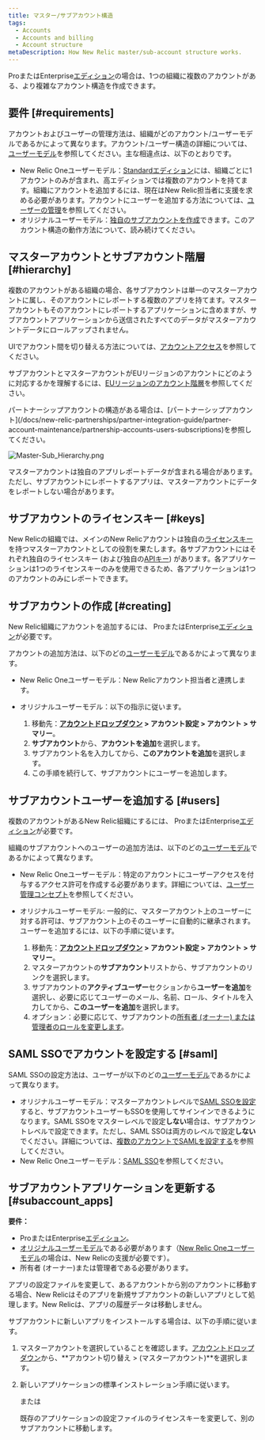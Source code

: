 ```yaml
---
title: マスター/サブアカウント構造
tags:
  - Accounts
  - Accounts and billing
  - Account structure
metaDescription: How New Relic master/sub-account structure works.
---
```


ProまたはEnterprise[エディション](https://newrelic.com/pricing)の場合は、1つの組織に複数のアカウントがある、より複雑なアカウント構造を作成できます。

## 要件 [#requirements]

アカウントおよびユーザーの管理方法は、組織がどのアカウント/ユーザーモデルであるかによって異なります。アカウント/ユーザー構造の詳細については、[ユーザーモデル](/docs/accounts/original-accounts-billing/original-product-based-pricing/overview-changes-pricing-user-model/#user-models)を参照してください。主な相違点は、以下のとおりです。

* New Relic Oneユーザーモデル：[Standardエディション](https://newrelic.com/pricing)には、組織ごとに1アカウントのみが含まれ、高エディションでは複数のアカウントを持てます。組織にアカウントを追加するには、現在はNew Relic担当者に支援を求める必要があります。アカウントにユーザーを追加する方法については、[ユーザーの管理](/docs/accounts/accounts-billing/new-relic-one-user-management/add-manage-users-groups-roles/#understand-concepts)を参照してください。
* オリジナルユーザーモデル：[独自のサブアカウントを作成](#creating)できます。このアカウント構造の動作方法について、読み続けてください。

## マスターアカウントとサブアカウント階層 [#hierarchy]

複数のアカウントがある組織の場合、各サブアカウントは単一のマスターアカウントに属し、そのアカウントにレポートする複数のアプリを持てます。マスターアカウントもそのアカウントにレポートするアプリケーションに含めますが、サブアカウントアプリケーションから送信されたすべてのデータがマスターアカウントデータにロールアップされません。

UIでアカウント間を切り替える方法については、[アカウントアクセス](/docs/accounts/accounts-billing/general-account-settings/factors-affecting-access-features-data#account-access)を参照してください。

サブアカウントとマスターアカウントがEUリージョンのアカウントにどのように対応するかを理解するには、[EUリージョンのアカウント階層](/docs/using-new-relic/welcome-new-relic/getting-started/introduction-eu-region-data-center#global-account-hierarchy)を参照してください。

<Callout variant="tip">
  パートナーシップアカウントの構造がある場合は、[パートナーシップアカウント](/docs/new-relic-partnerships/partner-integration-guide/partner-account-maintenance/partnership-accounts-users-subscriptions)を参照してください。
</Callout>

![Master-Sub_Hierarchy.png](./images/Master-Sub_Hierarchy.png "Master-Sub_Hierarchy.png")

<figcaption>
  マスターアカウントは独自のアプリレポートデータが含まれる場合があります。ただし、サブアカウントにレポートするアプリは、マスターアカウントにデータをレポートしない場合があります。
</figcaption>

## サブアカウントのライセンスキー [#keys]

New Relicの組織では、メインのNew Relicアカウントは独自の[ライセンスキー](/docs/accounts-partnerships/accounts/account-setup/license-key)を持つマスターアカウントとしての役割を果たします。各サブアカウントにはそれぞれ独自のライセンスキー (および独自の[APIキー](/docs/apis/rest-api-v2/requirements/rest-api-key)) があります。各アプリケーションは1つのライセンスキーのみを使用できるため、各アプリケーションは1つのアカウントのみにレポートできます。

## サブアカウントの作成 [#creating]

New Relic組織にアカウントを追加するには、 ProまたはEnterprise[エディション](https://newrelic.com/pricing)が必要です。

アカウントの追加方法は、以下のどの[ユーザーモデル](/docs/accounts/original-accounts-billing/original-product-based-pricing/overview-changes-pricing-user-model#user-models)であるかによって異なります。

* New Relic Oneユーザーモデル：New Relicアカウント担当者と連携します。

* オリジナルユーザーモデル：以下の指示に従います。

  1. 移動先：**[アカウントドロップダウン](/docs/accounts-partnerships/education/getting-started-new-relic/glossary#account-dropdown) > アカウント設定 > アカウント > サマリー**。
  2. **サブアカウント**から、**アカウントを追加**を選択します。
  3. サブアカウント名を入力してから、**このアカウントを追加**を選択します。
  4. この手順を続行して、サブアカウントにユーザーを追加します。

## サブアカウントユーザーを追加する [#users]

複数のアカウントがあるNew Relic組織にするには、 ProまたはEnterprise[エディション](https://newrelic.com/pricing)が必要です。

組織のサブアカウントへのユーザーの追加方法は、以下のどの[ユーザーモデル](/docs/accounts/original-accounts-billing/original-product-based-pricing/overview-changes-pricing-user-model#user-models)であるかによって異なります。

* New Relic Oneユーザーモデル：特定のアカウントにユーザーアクセスを付与するアクセス許可を作成する必要があります。詳細については、[ユーザー管理コンセプト](/docs/accounts/accounts-billing/new-relic-one-user-management/add-manage-users-groups-roles#understand-concepts)を参照してください。

* オリジナルユーザーモデル: 一般的に、マスターアカウント上のユーザーに対する許可は、サブアカウント上のそのユーザーに自動的に継承されます。ユーザーを追加するには、以下の手順に従います。

  1. 移動先：**[アカウントドロップダウン](/docs/accounts-partnerships/education/getting-started-new-relic/glossary#account-dropdown) > アカウント設定 > アカウント > サマリー**。
  2. マスターアカウントの**サブアカウント**リストから、サブアカウントのリンクを選択します。
  3. サブアカウントの**アクティブユーザー**セクションから**ユーザーを追加**を選択し、必要に応じてユーザーのメール、名前、ロール、タイトルを入力してから、**このユーザーを追加**を選択します。
  4. オプション：必要に応じて、サブアカウントの[所有者 (オーナー) または管理者のロールを変更します](/docs/accounts-partnerships/accounts/account-setup/adding-updating-users)。

## SAML SSOでアカウントを設定する [#saml]

SAML SSOの設定方法は、ユーザーが以下のどの[ユーザーモデル](/docs/accounts/original-accounts-billing/original-product-based-pricing/overview-changes-pricing-user-model#user-models)であるかによって異なります。

* オリジナルユーザーモデル：マスターアカウントレベルで[SAML SSOを設定](/docs/accounts-partnerships/accounts/saml-single-sign/setting-sso)すると、サブアカウントユーザーもSSOを使用してサインインできるようになります。SAML SSOをマスターレベルで設定**しない**場合は、サブアカウントレベルで設定できます。ただし、SAML SSOは両方のレベルで設定**しない**でください。詳細については、[複数のアカウントでSAMLを設定する](/docs/accounts-partnerships/accounts/saml-single-sign/configuring-saml-multiple-accounts)を参照してください。
* New Relic Oneユーザーモデル：[SAML SSO](/docs/accounts/accounts-billing/new-relic-one-user-management/authentication-domains-saml-sso-scim-more)を参照してください。

## サブアカウントアプリケーションを更新する [#subaccount_apps]

**要件：**

* ProまたはEnterprise[エディション](https://newrelic.com/pricing)。
* [オリジナルユーザーモデル](/docs/accounts/original-accounts-billing/original-product-based-pricing/overview-changes-pricing-user-model#user-models)である必要があります（[New Relic Oneユーザーモデル](/docs/accounts/original-accounts-billing/original-product-based-pricing/overview-changes-pricing-user-model#user-models)の場合は、New Relicの支援が必要です）。
* 所有者 (オーナー)または管理者である必要があります。

アプリの設定ファイルを変更して、あるアカウントから別のアカウントに移動する場合、New Relicはそのアプリを新規サブアカウントの新しいアプリとして処理します。New Relicは、アプリの履歴データは移動しません。

サブアカウントに新しいアプリをインストールする場合は、以下の手順に従います。

1. マスターアカウントを選択していることを確認します。[アカウントドロップダウン](/docs/accounts-partnerships/education/getting-started-new-relic/glossary#account-dropdown)から、**アカウント切り替え > (マスターアカウント)**を選択します。

2. 新しいアプリケーションの標準インストレーション手順に従います。

   または

   既存のアプリケーションの設定ファイルのライセンスキーを変更して、別のサブアカウントに移動します。